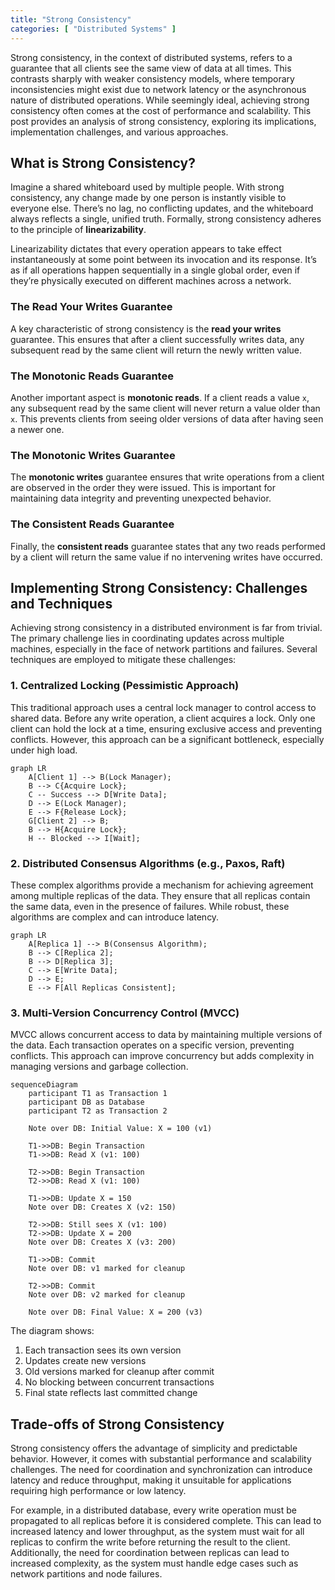 ```yaml
---
title: "Strong Consistency"
categories: [ "Distributed Systems" ]
---
```


Strong consistency, in the context of distributed systems, refers to a guarantee that all clients see the same view of data at all times. This contrasts sharply with weaker consistency models, where temporary inconsistencies might exist due to network latency or the asynchronous nature of distributed operations. While seemingly ideal, achieving strong consistency often comes at the cost of performance and scalability. This post provides an analysis of strong consistency, exploring its implications, implementation challenges, and various approaches.

## What is Strong Consistency?

Imagine a shared whiteboard used by multiple people. With strong consistency, any change made by one person is instantly visible to everyone else. There's no lag, no conflicting updates, and the whiteboard always reflects a single, unified truth. Formally, strong consistency adheres to the principle of **linearizability**.

Linearizability dictates that every operation appears to take effect instantaneously at some point between its invocation and its response. It's as if all operations happen sequentially in a single global order, even if they're physically executed on different machines across a network.

### The Read Your Writes Guarantee

A key characteristic of strong consistency is the **read your writes** guarantee. This ensures that after a client successfully writes data, any subsequent read by the same client will return the newly written value.

### The Monotonic Reads Guarantee

Another important aspect is **monotonic reads**. If a client reads a value `x`, any subsequent read by the same client will never return a value older than `x`. This prevents clients from seeing older versions of data after having seen a newer one.

### The Monotonic Writes Guarantee

The **monotonic writes** guarantee ensures that write operations from a client are observed in the order they were issued. This is important for maintaining data integrity and preventing unexpected behavior.

### The Consistent Reads Guarantee

Finally, the **consistent reads** guarantee states that any two reads performed by a client will return the same value if no intervening writes have occurred.

## Implementing Strong Consistency: Challenges and Techniques

Achieving strong consistency in a distributed environment is far from trivial. The primary challenge lies in coordinating updates across multiple machines, especially in the face of network partitions and failures. Several techniques are employed to mitigate these challenges:

### 1. Centralized Locking (Pessimistic Approach)

This traditional approach uses a central lock manager to control access to shared data. Before any write operation, a client acquires a lock. Only one client can hold the lock at a time, ensuring exclusive access and preventing conflicts. However, this approach can be a significant bottleneck, especially under high load.

```mermaid
graph LR
    A[Client 1] --> B(Lock Manager);
    B --> C{Acquire Lock};
    C -- Success --> D[Write Data];
    D --> E(Lock Manager);
    E --> F{Release Lock};
    G[Client 2] --> B;
    B --> H{Acquire Lock};
    H -- Blocked --> I[Wait];
```

### 2. Distributed Consensus Algorithms (e.g., Paxos, Raft)

These complex algorithms provide a mechanism for achieving agreement among multiple replicas of the data. They ensure that all replicas contain the same data, even in the presence of failures. While robust, these algorithms are complex and can introduce latency.

```mermaid
graph LR
    A[Replica 1] --> B(Consensus Algorithm);
    B --> C[Replica 2];
    B --> D[Replica 3];
    C --> E[Write Data];
    D --> E;
    E --> F[All Replicas Consistent];
```

### 3. Multi-Version Concurrency Control (MVCC)

MVCC allows concurrent access to data by maintaining multiple versions of the data. Each transaction operates on a specific version, preventing conflicts. This approach can improve concurrency but adds complexity in managing versions and garbage collection.

```mermaid

sequenceDiagram
    participant T1 as Transaction 1
    participant DB as Database
    participant T2 as Transaction 2
    
    Note over DB: Initial Value: X = 100 (v1)
    
    T1->>DB: Begin Transaction
    T1->>DB: Read X (v1: 100)
    
    T2->>DB: Begin Transaction
    T2->>DB: Read X (v1: 100)
    
    T1->>DB: Update X = 150
    Note over DB: Creates X (v2: 150)
    
    T2->>DB: Still sees X (v1: 100)
    T2->>DB: Update X = 200
    Note over DB: Creates X (v3: 200)
    
    T1->>DB: Commit
    Note over DB: v1 marked for cleanup
    
    T2->>DB: Commit
    Note over DB: v2 marked for cleanup
    
    Note over DB: Final Value: X = 200 (v3)

```

The diagram shows:

1. Each transaction sees its own version
2. Updates create new versions
3. Old versions marked for cleanup after commit
4. No blocking between concurrent transactions
5. Final state reflects last committed change

## Trade-offs of Strong Consistency

Strong consistency offers the advantage of simplicity and predictable behavior. However, it comes with substantial performance and scalability challenges. The need for coordination and synchronization can introduce latency and reduce throughput, making it unsuitable for applications requiring high performance or low latency. 

For example, in a distributed database, every write operation must be propagated to all replicas before it is considered complete. This can lead to increased latency and lower throughput, as the system must wait for all replicas to confirm the write before returning the result to the client. Additionally, the need for coordination between replicas can lead to increased complexity, as the system must handle edge cases such as network partitions and node failures.
